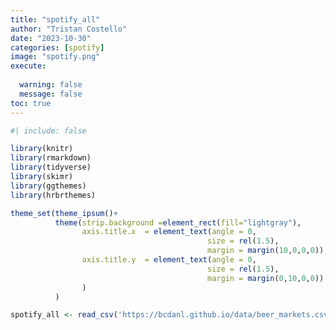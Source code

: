 ```yaml
---
title: "spotify_all"
author: "Tristan Costello"
date: "2023-10-30"
categories: [spotify]
image: "spotify.png"
execute: 
  
  warning: false
  message: false
toc: true
---
```


```r
#| include: false

library(knitr)
library(rmarkdown)
library(tidyverse)
library(skimr)
library(ggthemes)
library(hrbrthemes)

theme_set(theme_ipsum()+
          theme(strip.background =element_rect(fill="lightgray"),
                axis.title.x  = element_text(angle = 0,
                                            size = rel(1.5),
                                            margin = margin(10,0,0,0)),
                axis.title.y  = element_text(angle = 0,
                                            size = rel(1.5),
                                            margin = margin(0,10,0,0))
                )
          )
```

```r
spotify_all <- read_csv('https://bcdanl.github.io/data/beer_markets.csv')
```
